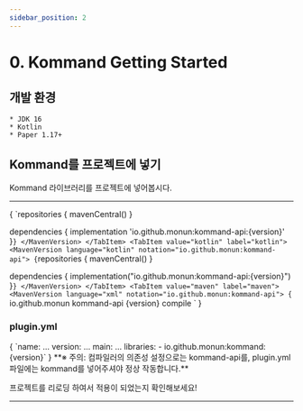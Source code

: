 ```yaml
---
sidebar_position: 2
---
```


# 0. Kommand Getting Started


## 개발 환경
    * JDK 16
    * Kotlin
    * Paper 1.17+

## Kommand를 프로젝트에 넣기

Kommand 라이브러리를 프로젝트에 넣어봅시다.

---

<Tabs>
  <TabItem value="groovy" label="groovy" default>
    <MavenVersion language="groovy" notation="io.github.monun:kommand-api">
    {
`repositories {
    mavenCentral()
}
    
dependencies {
    implementation 'io.github.monun:kommand-api:{version}'
}`
    }
    </MavenVersion>
  </TabItem>
  <TabItem value="kotlin" label="kotlin">
    <MavenVersion language="kotlin" notation="io.github.monun:kommand-api">
    {
`repositories {
    mavenCentral()
}
 
dependencies {
    implementation("io.github.monun:kommand-api:{version}")
}`
    }
    </MavenVersion>
  </TabItem>
  <TabItem value="maven" label="maven">
    <MavenVersion language="xml" notation="io.github.monun:kommand-api">
    {
`<dependency>
    <groupId>io.github.monun</groupId>
    <artifactId>kommand-api</artifactId>
    <version>{version}</version>
    <scope>compile</scope>
</dependency>`
    }
    </MavenVersion>
  </TabItem>
</Tabs>

### plugin.yml

<MavenVersion language="yaml" notation="io.github.monun:kommand-core">
    {
`name: ...
version: ...
main: ...
libraries:
  - io.github.monun:kommand:{version}`
    }
</MavenVersion>
**※ 주의: 컴파일러의 의존성 설정으로는 kommand-api를, plugin.yml파일에는 kommand를 넣어주셔야 정상 작동합니다.**

프로젝트를 리로딩 하여서 적용이 되었는지 확인해보세요!

---
